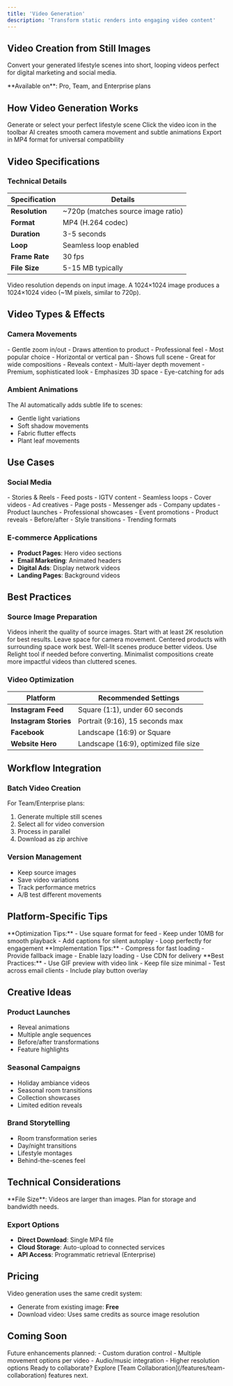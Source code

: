 ```yaml
---
title: 'Video Generation'
description: 'Transform static renders into engaging video content'
---
```


## Video Creation from Still Images

Convert your generated lifestyle scenes into short, looping videos perfect for digital marketing and social media.

<Info>
  **Available on**: Pro, Team, and Enterprise plans
</Info>

## How Video Generation Works

<Steps>
  <Step title="Create Still Image">
    Generate or select your perfect lifestyle scene
  </Step>
  <Step title="Select Video Option">
    Click the video icon in the toolbar
  </Step>
  <Step title="Process">
    AI creates smooth camera movement and subtle animations
  </Step>
  <Step title="Download">
    Export in MP4 format for universal compatibility
  </Step>
</Steps>

## Video Specifications

### Technical Details

| Specification | Details |
|--------------|---------|
| **Resolution** | ~720p (matches source image ratio) |
| **Format** | MP4 (H.264 codec) |
| **Duration** | 3-5 seconds |
| **Loop** | Seamless loop enabled |
| **Frame Rate** | 30 fps |
| **File Size** | 5-15 MB typically |

<Note>
  Video resolution depends on input image. A 1024×1024 image produces a 1024×1024 video (~1M pixels, similar to 720p).
</Note>

## Video Types & Effects

### Camera Movements

<Tabs>
  <Tab title="Slow Zoom">
    - Gentle zoom in/out
    - Draws attention to product
    - Professional feel
    - Most popular choice
  </Tab>
  <Tab title="Pan Movement">
    - Horizontal or vertical pan
    - Shows full scene
    - Great for wide compositions
    - Reveals context
  </Tab>
  <Tab title="Parallax Effect">
    - Multi-layer depth movement
    - Premium, sophisticated look
    - Emphasizes 3D space
    - Eye-catching for ads
  </Tab>
</Tabs>

### Ambient Animations

The AI automatically adds subtle life to scenes:
- Gentle light variations
- Soft shadow movements
- Fabric flutter effects
- Plant leaf movements

## Use Cases

### Social Media

<CardGroup cols={2}>
  <Card title="Instagram" icon="instagram">
    - Stories & Reels
    - Feed posts
    - IGTV content
    - Seamless loops
  </Card>
  <Card title="Facebook" icon="facebook">
    - Cover videos
    - Ad creatives
    - Page posts
    - Messenger ads
  </Card>
  <Card title="LinkedIn" icon="linkedin">
    - Company updates
    - Product launches
    - Professional showcases
    - Event promotions
  </Card>
  <Card title="TikTok" icon="tiktok">
    - Product reveals
    - Before/after
    - Style transitions
    - Trending formats
  </Card>
</CardGroup>

### E-commerce Applications

- **Product Pages**: Hero video sections
- **Email Marketing**: Animated headers
- **Digital Ads**: Display network videos
- **Landing Pages**: Background videos

## Best Practices

### Source Image Preparation

<AccordionGroup>
  <Accordion title="Choose high-quality stills">
    Videos inherit the quality of source images. Start with at least 2K resolution for best results.
  </Accordion>
  <Accordion title="Consider composition">
    Leave space for camera movement. Centered products with surrounding space work best.
  </Accordion>
  <Accordion title="Lighting matters">
    Well-lit scenes produce better videos. Use Relight tool if needed before converting.
  </Accordion>
  <Accordion title="Simple scenes often work better">
    Minimalist compositions create more impactful videos than cluttered scenes.
  </Accordion>
</AccordionGroup>

### Video Optimization

| Platform | Recommended Settings |
|----------|---------------------|
| **Instagram Feed** | Square (1:1), under 60 seconds |
| **Instagram Stories** | Portrait (9:16), 15 seconds max |
| **Facebook** | Landscape (16:9) or Square |
| **Website Hero** | Landscape (16:9), optimized file size |

## Workflow Integration

### Batch Video Creation

For Team/Enterprise plans:
1. Generate multiple still scenes
2. Select all for video conversion
3. Process in parallel
4. Download as zip archive

### Version Management

- Keep source images
- Save video variations
- Track performance metrics
- A/B test different movements

## Platform-Specific Tips

<Tabs>
  <Tab title="Instagram">
    **Optimization Tips:**
    - Use square format for feed
    - Keep under 10MB for smooth playback
    - Add captions for silent autoplay
    - Loop perfectly for engagement
  </Tab>
  <Tab title="Website">
    **Implementation Tips:**
    - Compress for fast loading
    - Provide fallback image
    - Enable lazy loading
    - Use CDN for delivery
  </Tab>
  <Tab title="Email">
    **Best Practices:**
    - Use GIF preview with video link
    - Keep file size minimal
    - Test across email clients
    - Include play button overlay
  </Tab>
</Tabs>

## Creative Ideas

### Product Launches
- Reveal animations
- Multiple angle sequences
- Before/after transformations
- Feature highlights

### Seasonal Campaigns
- Holiday ambiance videos
- Seasonal room transitions
- Collection showcases
- Limited edition reveals

### Brand Storytelling
- Room transformation series
- Day/night transitions
- Lifestyle montages
- Behind-the-scenes feel

## Technical Considerations

<Warning>
  **File Size**: Videos are larger than images. Plan for storage and bandwidth needs.
</Warning>

### Export Options

- **Direct Download**: Single MP4 file
- **Cloud Storage**: Auto-upload to connected services
- **API Access**: Programmatic retrieval (Enterprise)

## Pricing

Video generation uses the same credit system:
- Generate from existing image: **Free**
- Download video: Uses same credits as source image resolution

## Coming Soon

<Info>
  Future enhancements planned:
  - Custom duration control
  - Multiple movement options per video
  - Audio/music integration
  - Higher resolution options
</Info>

<Check>
  Ready to collaborate? Explore [Team Collaboration](/features/team-collaboration) features next.
</Check>